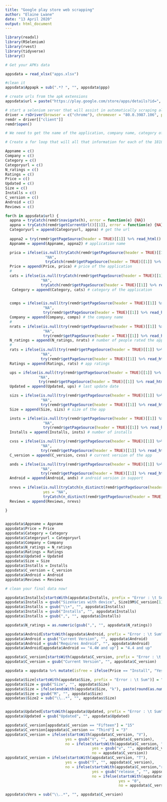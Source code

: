```yaml
---
title: "Google play store web scrapping"
author: "Elaine Lwane"
date: "13 April 2020"
output: html_document
---
```



```r
library(readxl)
library(RSelenium)
library(rvest)
library(tidyverse)
library()
```


```r
# Get your APKs data

appsdata = read_xlsx("apps.xlsx")

#clean it
appsdata$Appapk = sub(".*? ", "", appsdata$ppp)

# create urls from the apk extensions 
appsdata$url = paste("https://play.google.com/store/apps/details?id=", appsdata$Appapk, sep = "")

# start a selenium server that will assist in automatically scraping all the 1810 urls
driver = rsDriver(browser = c("chrome"), chromever = "80.0.3987.106", port = 4362L)
remdr = driver[["client"]]
remdr$open()

# We need to get the name of the application, company name, category of the application, ratings of the app and the number of people rated, price, the last update date, size of the application, number of installs, the current version, the number of reviews and the android version in support.

# Create a for loop that will all that information for each of the 1810 application urls

Appname = c()
Company = c()
Category = c()
Categoryurl = c()
N_ratings = c()
Ratings = c()
Price = c()
Updated = c()
Size = c()
Installs = c()
C_version = c()
Android = c()
Reviews = c()

for(h in appsdata$url) {
  appna = tryCatch(remdr$navigate(h), error = function(e) {NA})
  appna = tryCatch(remdr$getCurrentUrl()[[1]], error = function(e) {NA})
  Categoryurl = append(Categoryurl, appna) # get the url
   
  appna2 = try(remdr$getPageSource(header = TRUE)[[1]] %>% read_html() %>% html_nodes("title") %>% html_text(), silent = TRUE)
  Appname = append(Appname, appna2) # application name

  prica = ifelse(is.null(tryCatch(remdr$getPageSource(header = TRUE)[[1]] %>% read_html() %>% html_nodes("div.NznqUc") %>% html_text(), error = function(e){NA} )),
                  "NA",
                  tryCatch(remdr$getPageSource(header = TRUE)[[1]] %>% read_html() %>% html_nodes("div.NznqUc") %>% html_text(), error = function(e){NA} ))
  Price = append(Price, prica) # price of the application
  #
  cats = ifelse(is.null(tryCatch(remdr$getPageSource(header = TRUE)[[1]] %>% read_html() %>% html_nodes(".T32cc.UAO9ie") %>% html_text() %>% pluck(2), error = function(w) {message(NA)}, finally = "NA")),
                "NA",
                tryCatch(remdr$getPageSource(header = TRUE)[[1]] %>% read_html() %>% html_nodes(".T32cc.UAO9ie") %>% html_text() %>% pluck(2), error = function(w) {message(NA)}, finally = "NA"))
   Category = append(Category, cats) # category of the application
  

  comps = ifelse(is.null(try(remdr$getPageSource(header = TRUE)[[1]] %>% read_html() %>% html_nodes(".T32cc.UAO9ie") %>% html_text() %>% pluck(1), silent = TRUE)),
                 "NA",
                 try(remdr$getPageSource(header = TRUE)[[1]] %>% read_html() %>% html_nodes(".T32cc.UAO9ie") %>% html_text() %>% pluck(1), silent = TRUE))
  Company = append(Company, comps) # the company name
  #
  nrats = ifelse(is.null(try(remdr$getPageSource(header = TRUE)[[1]] %>% read_html() %>% html_nodes(".AYi5wd.TBRnV") %>% html_text(), silent = TRUE)),
                 "NA",
                 try(remdr$getPageSource(header = TRUE)[[1]] %>% read_html() %>% html_nodes(".AYi5wd.TBRnV") %>% html_text(), silent = TRUE))
  N_ratings = append(N_ratings, nrats) # number of people rated the app
  #
  rats = ifelse(is.null(try(remdr$getPageSource(header = TRUE)[[1]] %>% read_html() %>% html_nodes(".BHMmbe") %>% html_text(), silent = TRUE)),
                "NA",
                try(remdr$getPageSource(header = TRUE)[[1]] %>% read_html() %>% html_nodes(".BHMmbe") %>% html_text(), silent = TRUE))
  Ratings = append(Ratings, rats) # app ratings

  ups = ifelse(is.null(try(remdr$getPageSource(header = TRUE)[[1]] %>% read_html() %>% html_nodes(".hAyfc") %>% html_text() %>% pluck(1), silent = TRUE)), 
               "NA",
               try(remdr$getPageSource(header = TRUE)[[1]] %>% read_html() %>% html_nodes(".hAyfc") %>% html_text() %>% pluck(1), silent = TRUE))
  Updated = append(Updated, ups) # last update date

  sizs = ifelse(is.null(try(remdr$getPageSource(header = TRUE)[[1]] %>% read_html() %>% html_nodes(".hAyfc") %>% html_text() %>% pluck(2), silent = TRUE)), 
                "NA", 
                try(remdr$getPageSource(header = TRUE)[[1]] %>% read_html() %>% html_nodes(".hAyfc") %>% html_text() %>% pluck(2), silent = TRUE))
  Size = append(Size, sizs) # size of the app

  insts = ifelse(is.null(try(remdr$getPageSource(header = TRUE)[[1]] %>% read_html() %>% html_nodes(".hAyfc") %>% html_text() %>% pluck(3), silent = TRUE)), 
                 "NA", 
                 try(remdr$getPageSource(header = TRUE)[[1]] %>% read_html() %>% html_nodes(".hAyfc") %>% html_text() %>% pluck(3), silent = TRUE))
  Installs = append(Installs, insts) # number of installs

  cvss = ifelse(is.null(try(remdr$getPageSource(header = TRUE)[[1]] %>% read_html() %>% html_nodes(".hAyfc") %>% html_text() %>% pluck(4), silent = TRUE)), 
                "NA",
                try(remdr$getPageSource(header = TRUE)[[1]] %>% read_html() %>% html_nodes(".hAyfc") %>% html_text() %>% pluck(4), silent = TRUE))
  C_version = append(C_version, cvss) # current version of the app

  ands = ifelse(is.null(try(remdr$getPageSource(header = TRUE)[[1]] %>% read_html() %>% html_nodes(".hAyfc") %>% html_text() %>% pluck(5), silent = TRUE)), 
                "NA",
                try(remdr$getPageSource(header = TRUE)[[1]] %>% read_html() %>% html_nodes(".hAyfc") %>% html_text() %>% pluck(5), silent = TRUE))
  Android = append(Android, ands) # android version in support
  
  nrevs = ifelse(is.null(tryCatch(n_distinct(remdr$getPageSource(header = TRUE)[[1]] %>% read_html() %>% html_nodes(".UD7Dzf") %>% html_text()), error = function(e) {NA})),
                 yes = "NA", 
                 tryCatch(n_distinct(remdr$getPageSource(header = TRUE)[[1]] %>% read_html() %>% html_nodes(".UD7Dzf") %>% html_text()), error = function(e) {NA}))
  Reviews = append(Reviews, nrevs)
  
}


appsdata$Appname = Appname
appsdata$Price = Price
appsdata$Category = Category
appsdata$Categoryurl = Categoryurl
appsdata$Company = Company
appsdata$N_ratings = N_ratings
appsdata$Ratings = Ratings
appsdata$Updated = Updated
appsdata$Size = Size
appsdata$Installs = Installs
appsdata$C_version = C_version
appsdata$Android = Android
appsdata$Reviews = Reviews


```

```r
# clean your final data now!

appsdata$Installs[startsWith(appsdata$Installs, prefix = "Error : \t Sum")] = "Error"
appsdata$Installs = gsub("SizeVaries with device", Size19M$C_version[1], appsdata$Installs)
appsdata$Installs = gsub("\\+", "", appsdata$Installs)
appsdata$Installs = gsub("Installs", "", appsdata$Installs)
appsdata$Installs = gsub(",", "", appsdata$Installs)

appsdata$N_ratings = as.numeric(gsub(",", "", appsdata$N_ratings))

appsdata$Android[startsWith(appsdata$Android, prefix = "Error : \t Sum")] = "Error"
appsdata$Android = gsub("Current Version", "", appsdata$Android)
appsdata$Android = gsub("Requires Android", "", appsdata$Android)
appsdata$Android[appsdata$Android == "4.4W and up"] = "4.4 and up"

appsdata$C_version[startsWith(appsdata$C_version, prefix = "Error : \t Sum")] = "Error"
appsdata$C_version = gsub("Current Version", "", appsdata$C_version)

appsdata = appsdata %>% mutate(isfree = ifelse(Price == "Install", "Yes", "No" ))

appsdata$Size[startsWith(appsdata$Size, prefix = "Error : \t Sum")] = "Error"
appsdata$Size = gsub("Size", "", appsdata$Size)
appsdata$Size = ifelse(endsWith(appsdata$Size, "k"), paste(round(as.numeric(gsub("k", "", appsdata$Size))/1000,1), "M", sep = ""), appsdata$Size)
appsdata$Size = gsub("M", "", appsdata$Size)
appsdatas$Size2 = sub("\\..*", "", appsdatas$Size)


appsdata$Updated[startsWith(appsdata$Updated, prefix = "Error : \t Sum")] = "Error"
appsdata$Updated = gsub("Updated", "", appsdata$Updated)

appsdata$C_version[appsdata$C_version == "Fifteen"] = "15"
appsdata$C_version[appsdata$C_version == "Third"] = "3"
appsdata$C_version = ifelse(startsWith(appsdata$C_version, "V"), 
                           yes = gsub("V", "", appsdata$C_version), 
                           no = ifelse(startsWith(appsdata$C_version, "v"),
                                       yes = gsub("v", "", appsdata$C_version),
                                       no = appsdata$C_version))
appsdata$C_version = ifelse(startsWith(appsdata$C_version, "T"),
                           yes = gsub("T", "", appsdata$C_version), 
                           no = ifelse(startsWith(appsdata$C_version,"rele"),
                                       yes = gsub("release_", "", appsdata$C_version), 
                                       no = ifelse(startsWith(appsdata$C_version, "CA")|startsWith(appsdata$C_version, "DA")|startsWith(appsdata$C_version, "Elma")|startsWith(appsdata$C_version, "elma"), 
                                                   yes = "0", 
                                                   no = appsdata$C_version) ))

appsdata$cVers = sub("\\..*", "", appsdata$C_version)
```

